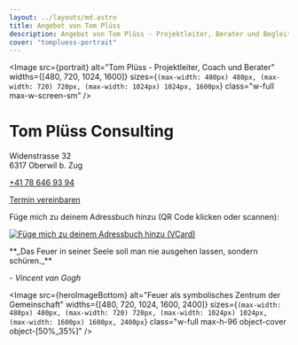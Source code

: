 ```yaml
---
layout: ../layouts/md.astro
title: Angebot von Tom Plüss
description: Angebot von Tom Plüss - Projektleiter, Berater und Begleiter für verschiedene Herausforderungen.
cover: "tompluess-portrait"
---
```



<Image
  src={portrait}
  alt="Tom Plüss - Projektleiter, Coach und Berater"
  widths={[480, 720, 1024, 1600]}
  sizes={`(max-width: 480px) 480px, (max-width: 720) 720px, (max-width: 1024px) 1024px, 1600px`}
  class="w-full max-w-screen-sm"
/>

# Tom Plüss Consulting

<p>Widenstrasse 32<br /> 6317 Oberwil b. Zug</p>
<p><a href="tel:+41786469394">+41 78 646 93 94</a></p>
<p class="mt-8 mb-16">
  <a class="button" href="https://cal.com/tompluess/treffpunkt"
    >Termin vereinbaren</a>
</p>


Füge mich zu deinem Adressbuch hinzu
(QR Code klicken oder scannen):

[![Füge mich zu deinem Adressbuch hinzu (VCard)](/tompluess-qr.png)](/tompluess.vcf)


<div class="mt-16">
**_Das Feuer in seiner Seele soll man nie ausgehen lassen, sondern schüren._**

_- Vincent van Gogh_
</div>

<Image
  src={heroImageBottom}
  alt="Feuer als symbolisches Zentrum der Gemeinschaft"
  widths={[480, 720, 1024, 1600, 2400]}
  sizes={`(max-width: 480px) 480px, (max-width: 720) 720px, (max-width: 1024px) 1024px, (max-width: 1600px) 1600px, 2400px`}
  class="w-full max-h-96 object-cover object-[50%_35%]"
/>